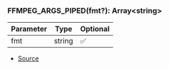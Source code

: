 ### FFMPEG_ARGS_PIPED(fmt?): Array\<string>
| Parameter | Type | Optional |
| ----------- | ----------- | ----------- |
| fmt | string | ✅ |


- [Source](https://github.com/Androz2091/discord-player/blob/fe42dd7/packages/discord-player/src/utils/FFmpegStream.ts#L38)
